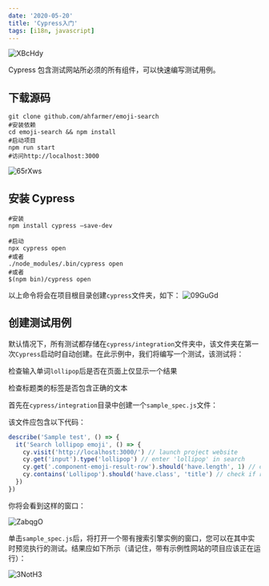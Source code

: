 ```yaml
---
date: '2020-05-20'
title: 'Cypress入门'
tags: [i18n, javascript]
---
```


![XBcHdy](https://pics-rust.vercel.app/uPic/XBcHdy.jpg)

Cypress 包含测试网站所必须的所有组件，可以快速编写测试用例。

## 下载源码

```shell
git clone github.com/ahfarmer/emoji-search
#安装依赖
cd emoji-search && npm install
#启动项目
npm run start
#访问http://localhost:3000
```

![65rXws](https://pics-rust.vercel.app/uPic/65rXws.jpg)

## 安装 Cypress

```shell
#安装
npm install cypress —save-dev

#启动
npx cypress open
#或者
./node_modules/.bin/cypress open
#或者
$(npm bin)/cypress open
```

以上命令将会在项目根目录创建`cypress`文件夹，如下： ![09GuGd](https://pics-rust.vercel.app/uPic/09GuGd.jpg)

## 创建测试用例

默认情况下，所有测试都存储在`cypress/integration`文件夹中，该文件夹在第一次`Cypress`启动时自动创建。在此示例中，我们将编写一个测试，该测试将：

检查输入单词`lollipop`后是否在页面上仅显示一个结果

检查标题类的标签是否包含正确的文本

首先在`cypress/integration`目录中创建一个`sample_spec.js`文件：

该文件应包含以下代码：

```js
describe('Sample test', () => {
  it('Search lollipop emoji', () => {
    cy.visit('http://localhost:3000/') // launch project website
    cy.get('input').type('lollipop') // enter 'lollipop' in search
    cy.get('.component-emoji-result-row').should('have.length', 1) // check if only 1 result is returned
    cy.contains('Lollipop').should('have.class', 'title') // check if returned element contains 'title' class
  })
})
```

你将会看到这样的窗口：

![ZabqgO](https://pics-rust.vercel.app/uPic/ZabqgO.jpg)

单击`sample_spec.js`后，将打开一个带有搜索引擎实例的窗口，您可以在其中实时预览执行的测试。结果应如下所示（请记住，带有示例性网站的项目应该正在运行）：

![3NotH3](https://pics-rust.vercel.app/uPic/3NotH3.jpg)
